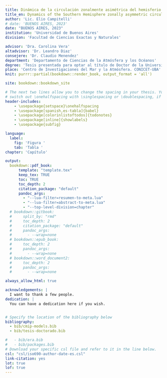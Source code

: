 ```yaml
---
title: Dinámica de la circulación zonalmente asimétrica del hemisferio sur
title_en: Dynamics of the Southern Hemisphere zonally asymmetric circulation
author: 'Lic. Elio Campitelli'
# date: 'BUENOS AIRES, 2023'
date: "BUENOS AIRES, 2023"
institution: 'Universidad de Buenos Aires'
division: 'Facultad de Ciencias Exactas y Naturales'

advisor: 'Dra. Carolina Vera'
altadvisor: 'Dr. Leandro Diaz'
consejere: 'Dr. Claudio Menendez'
department: 'Departamento de Ciencias de la Atmósfera y los Océanos'
degree: 'Tesis presentada para optar al título de Doctor de la Universidad de Buenos Aires en el Área de Ciencias de la Atmósfera y los Océanos'
place: 'Centro de Investigaciones del Mar y la Atmósfera. CONICET-UBA'
knit: purrr::partial(bookdown::render_book, output_format = 'all')

site: bookdown::bookdown_site

# The next two lines allow you to change the spacing in your thesis. You can 
# switch out \onehalfspacing with \singlespacing or \doublespacing, if desired.
header-includes:
    - \usepackage{setspace}\onehalfspacing
    - \usepackage[spanish,es-tabla]{babel}
    - \usepackage[colorinlistoftodos]{todonotes}
    - \usepackage[inline]{showlabels}
    - \usepackage{subfig}

language:
  label:
    fig: 'Figura '
    tab: 'Tabla '
chapter: 'Capítulo'

output:
  bookdown::pdf_book:
      template: "template.tex"
      keep_tex: TRUE
      toc: TRUE
      toc_depth: 2
      citation_package: "default"
      pandoc_args:
        - "--lua-filter=resumen-to-meta.lua"
        - "--lua-filter=abstract-to-meta.lua"
        - "--top-level-division=chapter"
  # bookdown::gitbook:
  #     split_by: "rmd"
  #     toc_depth: 2
  #     citation_package: "default"
  #     pandoc_args:
  #       - --wrap=none
  # bookdown::epub_book: 
  #     toc_depth: 2
  #     pandoc_args:
  #       - --wrap=none  
  # bookdown::word_document2: 
  #     toc_depth: 2
  #     pandoc_args:
  #       - --wrap=none  

always_allow_html: true

acknowledgements: |
  I want to thank a few people.
dedication: |
  You can have a dedication here if you wish. 


# Specify the location of the bibliography below
bibliography:
  - bib/cmip-models.bib
  - bib/tesis-doctorado.bib

#   - bib/era.bib
#   - bib/packages.bib
# Download your specific csl file and refer to it in the line below.
csl: "csl/iso690-author-date-es.csl"
link-citation: yes
lot: true
lof: true
---
```


<!-- Required to number equations in HTML files -->
<script type="text/x-mathjax-config">
MathJax.Hub.Config({
  TeX: { equationNumbers: { autoNumber: "AMS" } }
});
</script>
